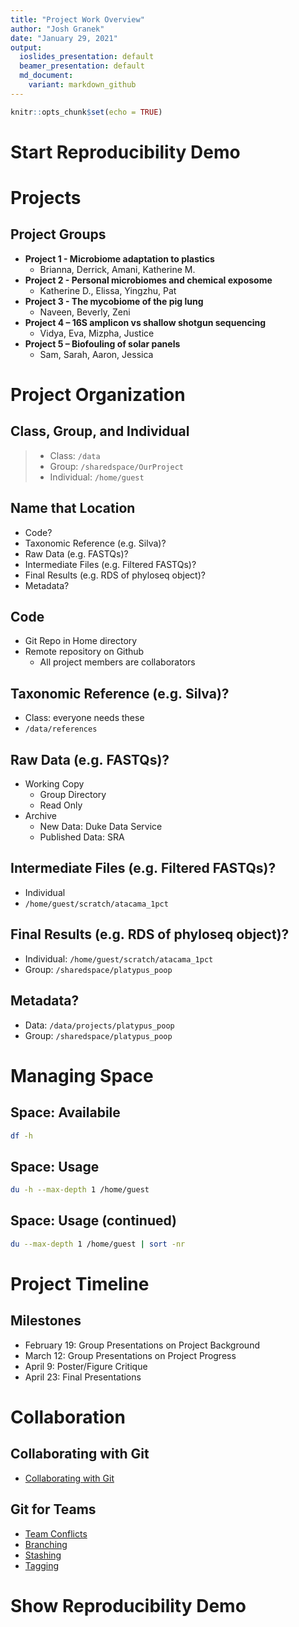 ```yaml
---
title: "Project Work Overview"
author: "Josh Granek"
date: "January 29, 2021"
output:
  ioslides_presentation: default
  beamer_presentation: default
  md_document:
    variant: markdown_github
---
```


```r
knitr::opts_chunk$set(echo = TRUE)
```

# Start Reproducibility Demo

# Projects
## Project Groups {.build}

- **Project 1 - Microbiome adaptation to plastics**
  - Brianna, Derrick, Amani, Katherine M.

- **Project 2 - Personal microbiomes and chemical exposome**
  - Katherine D., Elissa, Yingzhu, Pat

- **Project 3 - The mycobiome of the pig lung**
  - Naveen, Beverly, Zeni

- **Project 4 – 16S amplicon vs shallow shotgun sequencing**
  - Vidya, Eva, Mizpha, Justice

- **Project 5 – Biofouling of solar panels**
  - Sam, Sarah, Aaron, Jessica

# Project Organization

## Class, Group, and Individual
  > - Class: `/data`
  > - Group: `/sharedspace/OurProject`
  > - Individual: `/home/guest`
  
## Name that Location
  - Code?
  - Taxonomic Reference (e.g. Silva)?
  - Raw Data (e.g. FASTQs)?
  - Intermediate Files (e.g. Filtered FASTQs)?
  - Final Results (e.g. RDS of phyloseq object)?
  - Metadata?

## Code {.build}
  - Git Repo in Home directory
  - Remote repository on Github
    - All project members are collaborators

## Taxonomic Reference (e.g. Silva)? {.build}
  - Class: everyone needs these
  - `/data/references`

## Raw Data (e.g. FASTQs)? {.build}
  - Working Copy
    - Group Directory
    - Read Only
  - Archive
    - New Data: Duke Data Service
    - Published Data: SRA

## Intermediate Files (e.g. Filtered FASTQs)? {.build}
  - Individual
  - `/home/guest/scratch/atacama_1pct`

## Final Results (e.g. RDS of phyloseq object)? {.build}
  - Individual: `/home/guest/scratch/atacama_1pct`
  - Group: `/sharedspace/platypus_poop`

## Metadata?  {.build}
  - Data: `/data/projects/platypus_poop`
  - Group: `/sharedspace/platypus_poop`

# Managing Space


## Space: Availabile

```bash
df -h
```

## Space: Usage

```bash
du -h --max-depth 1 /home/guest
```

## Space: Usage (continued)

```bash
du --max-depth 1 /home/guest | sort -nr
```

# Project Timeline
## Milestones
  - February 19: Group Presentations on Project Background
  - March 12: Group Presentations on Project Progress
  - April 9: Poster/Figure Critique
  - April 23:	Final Presentations

# Collaboration

## Collaborating with Git
  - [Collaborating with Git](https://github.com/ibiem-2020/ibiem_2020_material/blob/master/content/lessons/bootcamp/040_git_overview.md#collaborating)

## Git for Teams
  - [Team Conflicts](https://github.com/ibiem-2019/ibiem_2019_material/blob/master/content/lessons/bootcamp/040_git_overview.md#team-conflicts)
  - [Branching](https://git-scm.com/book/en/v2/Git-Branching-Basic-Branching-and-Merging)
  - [Stashing](https://git-scm.com/book/en/v2/Git-Tools-Stashing-and-Cleaning)
  - [Tagging](https://git-scm.com/book/en/v2/Git-Basics-Tagging)

# Show Reproducibility Demo
